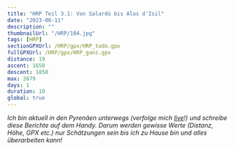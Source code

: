 ```yaml
---
title: "HRP Teil 3.1: Von Salardú bis Alos d'Isil"
date: "2023-08-11"
description: ""
thumbnailUrl: "/HRP/104.jpg"
tags: [HRP]
sectionGPXUrl: /HRP/gpx/HRP_todo.gpx
fullGPXUrl: /HRP/gpx/HRP_ganz.gpx
distance: 19
ascent: 1650
descent: 1850
max: 2679
days: 1
duration: 10
global: true
---
```


*Ich bin aktuell in den Pyrenäen unterwegs (verfolge mich <a href="/live">live</a>!) und schreibe diese Berichte auf dem Handy. Darum werden gewisse Werte (Distanz, Höhe, GPX etc.) nur Schätzungen sein bis ich zu Hause bin und alles überarbeiten kann!*

<Img imageUrl="/HRP/101.jpg" description="" />
<Img imageUrl="/HRP/102.jpg" description="" />
<Img imageUrl="/HRP/103.jpg" description="" />
<Img imageUrl="/HRP/104.jpg" description="" />
<Img imageUrl="/HRP/105.jpg" description="" />
<Img imageUrl="/HRP/106.jpg" description="" />
